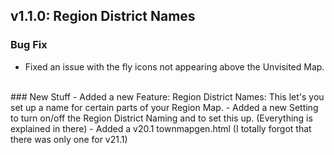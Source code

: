 ## v1.1.0: Region District Names

### Bug Fix
- Fixed an issue with the fly icons not appearing above the Unvisited Map.
<br/>
### New Stuff
- Added a new Feature: Region District Names: This let's you set up a name for certain parts of your Region Map.
- Added a new Setting to turn on/off the Region District Naming and to set this up. (Everything is explained in there)
- Added a v20.1 townmapgen.html (I totally forgot that there was only one for v21.1)
